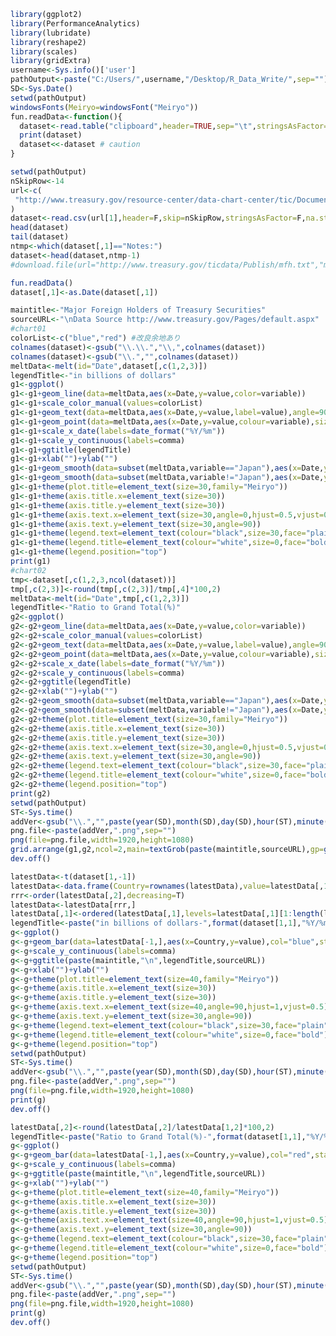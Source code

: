 ```r
library(ggplot2)
library(PerformanceAnalytics)
library(lubridate)
library(reshape2)
library(scales)
library(gridExtra)
username<-Sys.info()['user']
pathOutput<-paste("C:/Users/",username,"/Desktop/R_Data_Write/",sep="")
SD<-Sys.Date()
setwd(pathOutput)
windowsFonts(Meiryo=windowsFont("Meiryo"))
fun.readData<-function(){
  dataset<-read.table("clipboard",header=TRUE,sep="\t",stringsAsFactor=F,na.strings=c("-","－"))
  print(dataset)
  dataset<<-dataset # caution
}
```

```r
setwd(pathOutput)
nSkipRow<-14
url<-c(
 "http://www.treasury.gov/resource-center/data-chart-center/tic/Documents/slt3d_globl.csv"
)
dataset<-read.csv(url[1],header=F,skip=nSkipRow,stringsAsFactor=F,na.strings=c("-","－"))
head(dataset)
tail(dataset)
ntmp<-which(dataset[,1]=="Notes:")
dataset<-head(dataset,ntmp-1)
#download.file(url="http://www.treasury.gov/ticdata/Publish/mfh.txt","mfh.txt",mode="wb")
```

```r
fun.readData()
dataset[,1]<-as.Date(dataset[,1])
```

```r
maintitle<-"Major Foreign Holders of Treasury Securities"
sourceURL<-"\nData Source http://www.treasury.gov/Pages/default.aspx"
#chart01
colorList<-c("blue","red") #改良余地あり
colnames(dataset)<-gsub("\\.\\.","\\,",colnames(dataset))  
colnames(dataset)<-gsub("\\.","",colnames(dataset))  
meltData<-melt(id="Date",dataset[,c(1,2,3)])
legendTitle<-"in billions of dollars"      
g1<-ggplot()
g1<-g1+geom_line(data=meltData,aes(x=Date,y=value,color=variable))  
g1<-g1+scale_color_manual(values=colorList)   
g1<-g1+geom_text(data=meltData,aes(x=Date,y=value,label=value),angle=90,vjust=0.5,hjust=1,size=10,face="bold",family="Meiryo")
g1<-g1+geom_point(data=meltData,aes(x=Date,y=value,colour=variable),size=3)
g1<-g1+scale_x_date(labels=date_format("%Y/%m"))  
g1<-g1+scale_y_continuous(labels=comma)
g1<-g1+ggtitle(legendTitle)
g1<-g1+xlab("")+ylab("")
g1<-g1+geom_smooth(data=subset(meltData,variable=="Japan"),aes(x=Date,y=value,group=1),col=colorList[1],method=loess,lwd=1)
g1<-g1+geom_smooth(data=subset(meltData,variable!="Japan"),aes(x=Date,y=value,group=1),col=colorList[2],method=loess,lwd=1)
g1<-g1+theme(plot.title=element_text(size=30,family="Meiryo"))
g1<-g1+theme(axis.title.x=element_text(size=30)) 
g1<-g1+theme(axis.title.y=element_text(size=30)) 
g1<-g1+theme(axis.text.x=element_text(size=30,angle=0,hjust=0.5,vjust=0.5)) 
g1<-g1+theme(axis.text.y=element_text(size=30,angle=90)) 
g1<-g1+theme(legend.text=element_text(colour="black",size=30,face="plain",family="Meiryo"))   
g1<-g1+theme(legend.title=element_text(colour="white",size=0,face="bold"))   
g1<-g1+theme(legend.position="top")          
print(g1)  
#chart02
tmp<-dataset[,c(1,2,3,ncol(dataset))]      
tmp[,c(2,3)]<-round(tmp[,c(2,3)]/tmp[,4]*100,2)
meltData<-melt(id="Date",tmp[,c(1,2,3)])
legendTitle<-"Ratio to Grand Total(%)"
g2<-ggplot()
g2<-g2+geom_line(data=meltData,aes(x=Date,y=value,color=variable))  
g2<-g2+scale_color_manual(values=colorList)   
g2<-g2+geom_text(data=meltData,aes(x=Date,y=value,label=value),angle=90,vjust=0.5,hjust=1,size=10,face="bold",family="Meiryo")
g2<-g2+geom_point(data=meltData,aes(x=Date,y=value,colour=variable),size=3)
g2<-g2+scale_x_date(labels=date_format("%Y/%m"))  
g2<-g2+scale_y_continuous(labels=comma)
g2<-g2+ggtitle(legendTitle)
g2<-g2+xlab("")+ylab("")
g2<-g2+geom_smooth(data=subset(meltData,variable=="Japan"),aes(x=Date,y=value,group=1),col=colorList[1],method=loess,lwd=1)
g2<-g2+geom_smooth(data=subset(meltData,variable!="Japan"),aes(x=Date,y=value,group=1),col=colorList[2],method=loess,lwd=1)
g2<-g2+theme(plot.title=element_text(size=30,family="Meiryo"))
g2<-g2+theme(axis.title.x=element_text(size=30)) 
g2<-g2+theme(axis.title.y=element_text(size=30)) 
g2<-g2+theme(axis.text.x=element_text(size=30,angle=0,hjust=0.5,vjust=0.5)) 
g2<-g2+theme(axis.text.y=element_text(size=30,angle=90)) 
g2<-g2+theme(legend.text=element_text(colour="black",size=30,face="plain",family="Meiryo"))   
g2<-g2+theme(legend.title=element_text(colour="white",size=0,face="bold"))   
g2<-g2+theme(legend.position="top")          
print(g2)  
setwd(pathOutput)
ST<-Sys.time()  
addVer<-gsub("\\.","",paste(year(SD),month(SD),day(SD),hour(ST),minute(ST),second(ST),sep=""))
png.file<-paste(addVer,".png",sep="")
png(file=png.file,width=1920,height=1080)
grid.arrange(g1,g2,ncol=2,main=textGrob(paste(maintitle,sourceURL),gp=gpar(fontsize=40, fontfamily="Meiryo")))  
dev.off()
```

```r
latestData<-t(dataset[1,-1])
latestData<-data.frame(Country=rownames(latestData),value=latestData[,1],row.names=NULL)
rrr<-order(latestData[,2],decreasing=T)
latestData<-latestData[rrr,]
latestData[,1]<-ordered(latestData[,1],levels=latestData[,1][1:length(latestData[,1])])
legendTitle<-paste("in billions of dollars-",format(dataset[1,1],"%Y/%m"))      
g<-ggplot()
g<-g+geom_bar(data=latestData[-1,],aes(x=Country,y=value),col="blue",stat="identity",position="identity",alpha=0.2)
g<-g+scale_y_continuous(labels=comma)
g<-g+ggtitle(paste(maintitle,"\n",legendTitle,sourceURL))
g<-g+xlab("")+ylab("")
g<-g+theme(plot.title=element_text(size=40,family="Meiryo"))
g<-g+theme(axis.title.x=element_text(size=30)) 
g<-g+theme(axis.title.y=element_text(size=30)) 
g<-g+theme(axis.text.x=element_text(size=40,angle=90,hjust=1,vjust=0.5)) 
g<-g+theme(axis.text.y=element_text(size=30,angle=90)) 
g<-g+theme(legend.text=element_text(colour="black",size=30,face="plain",family="Meiryo"))   
g<-g+theme(legend.title=element_text(colour="white",size=0,face="bold"))   
g<-g+theme(legend.position="top")          
setwd(pathOutput)
ST<-Sys.time()  
addVer<-gsub("\\.","",paste(year(SD),month(SD),day(SD),hour(ST),minute(ST),second(ST),sep=""))
png.file<-paste(addVer,".png",sep="")
png(file=png.file,width=1920,height=1080)
print(g)
dev.off()
```

```r
latestData[,2]<-round(latestData[,2]/latestData[1,2]*100,2)
legendTitle<-paste("Ratio to Grand Total(%)-",format(dataset[1,1],"%Y/%m"))      
g<-ggplot()
g<-g+geom_bar(data=latestData[-1,],aes(x=Country,y=value),col="red",stat="identity",position="identity",alpha=0.2)
g<-g+scale_y_continuous(labels=comma)
g<-g+ggtitle(paste(maintitle,"\n",legendTitle,sourceURL))
g<-g+xlab("")+ylab("")
g<-g+theme(plot.title=element_text(size=40,family="Meiryo"))
g<-g+theme(axis.title.x=element_text(size=30)) 
g<-g+theme(axis.title.y=element_text(size=30)) 
g<-g+theme(axis.text.x=element_text(size=40,angle=90,hjust=1,vjust=0.5)) 
g<-g+theme(axis.text.y=element_text(size=30,angle=90)) 
g<-g+theme(legend.text=element_text(colour="black",size=30,face="plain",family="Meiryo"))   
g<-g+theme(legend.title=element_text(colour="white",size=0,face="bold"))   
g<-g+theme(legend.position="top")          
setwd(pathOutput)
ST<-Sys.time()  
addVer<-gsub("\\.","",paste(year(SD),month(SD),day(SD),hour(ST),minute(ST),second(ST),sep=""))
png.file<-paste(addVer,".png",sep="")
png(file=png.file,width=1920,height=1080)
print(g)
dev.off()
```